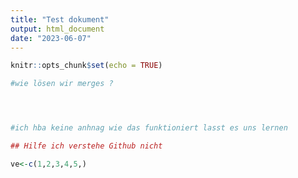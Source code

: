 ```yaml
---
title: "Test dokument"
output: html_document
date: "2023-06-07"
---
```


```r
knitr::opts_chunk$set(echo = TRUE)
```

```r
#wie lösen wir merges ?




#ich hba keine anhnag wie das funktioniert lasst es uns lernen
```

```r
## Hilfe ich verstehe Github nicht 

ve<-c(1,2,3,4,5,)
```

